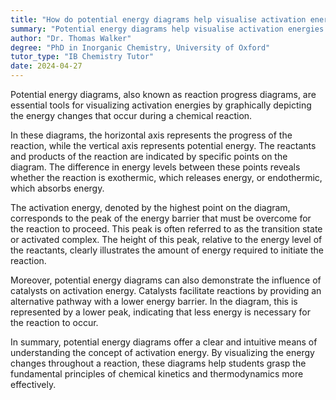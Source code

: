 ```yaml
---
title: "How do potential energy diagrams help visualise activation energies?"
summary: "Potential energy diagrams help visualise activation energies by graphically representing the energy changes during a chemical reaction."
author: "Dr. Thomas Walker"
degree: "PhD in Inorganic Chemistry, University of Oxford"
tutor_type: "IB Chemistry Tutor"
date: 2024-04-27
---
```


Potential energy diagrams, also known as reaction progress diagrams, are essential tools for visualizing activation energies by graphically depicting the energy changes that occur during a chemical reaction. 

In these diagrams, the horizontal axis represents the progress of the reaction, while the vertical axis represents potential energy. The reactants and products of the reaction are indicated by specific points on the diagram. The difference in energy levels between these points reveals whether the reaction is exothermic, which releases energy, or endothermic, which absorbs energy.

The activation energy, denoted by the highest point on the diagram, corresponds to the peak of the energy barrier that must be overcome for the reaction to proceed. This peak is often referred to as the transition state or activated complex. The height of this peak, relative to the energy level of the reactants, clearly illustrates the amount of energy required to initiate the reaction.

Moreover, potential energy diagrams can also demonstrate the influence of catalysts on activation energy. Catalysts facilitate reactions by providing an alternative pathway with a lower energy barrier. In the diagram, this is represented by a lower peak, indicating that less energy is necessary for the reaction to occur.

In summary, potential energy diagrams offer a clear and intuitive means of understanding the concept of activation energy. By visualizing the energy changes throughout a reaction, these diagrams help students grasp the fundamental principles of chemical kinetics and thermodynamics more effectively.
    